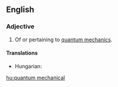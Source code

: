 ==English==

===Adjective===
{{en-adj|-|pos=[[quantum]] [[mechanical]]}}

# Of or pertaining to [[quantum mechanics]].

====Translations====
{{trans-top|of or pertaining to quantum mechanics}}
* Hungarian: {{t|hu|kvantummechanikai}}
{{trans-mid}}
{{trans-bottom}}

[[hu:quantum mechanical]]